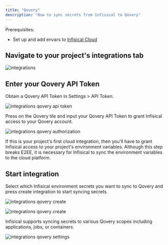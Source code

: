```yaml
---
title: "Qovery"
description: "How to sync secrets from Infisical to Qovery"
---
```


Prerequisites:

- Set up and add envars to [Infisical Cloud](https://app.infisical.com)

## Navigate to your project's integrations tab

![integrations](../../images/integrations.png)

## Enter your Qovery API Token

Obtain a Qovery API Token in Settings > API Token.

![integrations qovery api token](../../images/integrations/qovery/integrations-qovery-token.png)

Press on the Qovery tile and input your Qovery API Token to grant Infisical access to your Qovery account.

![integrations qovery authorization](../../images/integrations/qovery/integrations-qovery-auth.png)

<Info>
  If this is your project's first cloud integration, then you'll have to grant
  Infisical access to your project's environment variables. Although this step
  breaks E2EE, it is necessary for Infisical to sync the environment variables to
  the cloud platform.
</Info>

## Start integration

Select which Infisical environment secrets you want to sync to Qovery and press create integration to start syncing secrets.

![integrations qovery create](../../images/integrations/qovery/integrations-qovery-create-1.png)

![integrations qovery create](../../images/integrations/qovery/integrations-qovery-create-2.png)

<Note>
  Infisical supports syncing secrets to various Qovery scopes including applications, jobs, or containers.
</Note>

![integrations qovery settings](../../images/integrations/qovery/integrations-qovery.png)